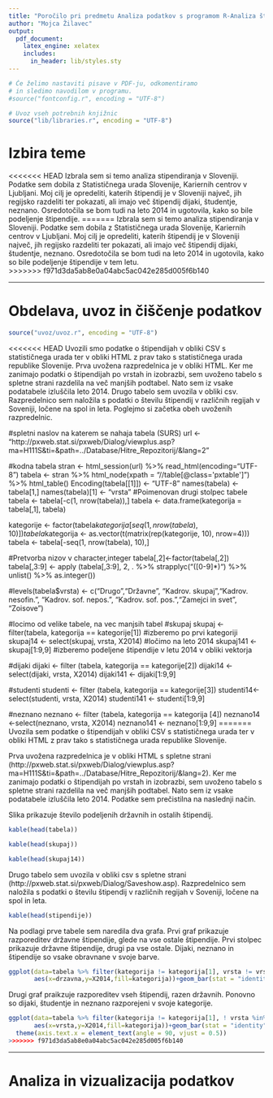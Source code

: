 ```yaml
---
title: "Poročilo pri predmetu Analiza podatkov s programom R-Analiza štipendiranja v Sloveniji"
author: "Mojca Žilavec"
output:
  pdf_document:
    latex_engine: xelatex
    includes:
      in_header: lib/styles.sty
---
```


```r
# Če želimo nastaviti pisave v PDF-ju, odkomentiramo
# in sledimo navodilom v programu.
#source("fontconfig.r", encoding = "UTF-8")

# Uvoz vseh potrebnih knjižnic
source("lib/libraries.r", encoding = "UTF-8")
```

# Izbira teme

<<<<<<< HEAD
Izbrala sem si temo analiza stipendiranja v Sloveniji. Podatke sem dobila z Statističnega urada Slovenije, Kariernih centrov v Ljubljani. Moj cilj je opredeliti, katerih štipendij je v Sloveniji največ, jih regijsko razdeliti ter pokazati, ali imajo več štipendij dijaki, študentje, neznano. Osredotočila se bom tudi na leto 2014 in ugotovila, kako so bile podeljenje štipendije. 
=======
Izbrala sem si temo analiza stipendiranja v Sloveniji. Podatke sem dobila z Statističnega urada Slovenije, Kariernih centrov v Ljubljani. Moj cilj je opredeliti, katerih štipendij je v Sloveniji največ, jih regijsko razdeliti ter pokazati, ali imajo več štipendij dijaki, študentje, neznano. Osredotočila se bom tudi na leto 2014 in ugotovila, kako so bile podeljenje štipendije v tem letu.  
>>>>>>> f971d3da5ab8e0a04abc5ac042e285d005f6b140

***

# Obdelava, uvoz in čiščenje podatkov

```r
source("uvoz/uvoz.r", encoding = "UTF-8")
```

<<<<<<< HEAD
Uvozili smo podatke o štipendijah v obliki CSV s statističnega urada ter v obliki HTML z prav tako s statističnega urada republike Slovenije. 
Prva uvožena razpredelnica je v obliki HTML. Ker me zanimajo podatki o štipendijah po vrstah in izobrazbi, sem uvoženo tabelo s spletne strani razdelila na več manjših podtabel. Nato sem iz vsake podatabele izluščila leto 2014. 
Drugo tabelo sem uvozila v obliki csv. Razpredelnico sem naložila s podatki o številu štipendij v različnih regijah v Soveniji, ločene na spol in leta. 
Poglejmo si začetka obeh uvoženih razpredelnic.

#spletni naslov na katerem se nahaja tabela (SURS)
url <- "http://pxweb.stat.si/pxweb/Dialog/viewplus.asp?ma=H111S&ti=&path=../Database/Hitre_Repozitorij/&lang=2"

#kodna tabela
stran <- html_session(url) %>% read_html(encoding="UTF-8")
tabela <- stran %>% html_node(xpath = "//table[@class='pxtable']") %>% html_table()
Encoding(tabela[[1]]) <- "UTF-8"
names(tabela) <- tabela[1,]
names(tabela)[1] <- "vrsta" #Poimenovan drugi stolpec tabele
tabela <- tabela[-c(1, nrow(tabela)),] 
tabela <- data.frame(kategorija = tabela[,1], tabela)

kategorije <- factor(tabela$kategorija[seq(1,nrow(tabela),10)])
tabela$kategorija <- as.vector(t(matrix(rep(kategorije, 10), nrow=4)))
tabela <- tabela[-seq(1, nrow(tabela), 10),]

#Pretvorba nizov v character,integer
tabela[,2]<-factor(tabela[,2])
tabela[,3:9] <- apply (tabela[,3:9], 2, . %>% strapplyc("([0-9]*)") %>% unlist() %>% as.integer())

#levels(tabela$vrsta) <- c("Drugo","Državne", "Kadrov. skupaj","Kadrov. nesofin.", "Kadrov. sof. nepos.", "Kadrov. sof. pos.","Zamejci in svet", "Zoisove")

#locimo od velike tabele, na vec manjsih tabel
#skupaj
skupaj <- filter(tabela, kategorija == kategorije[1]) #izberemo po prvi kategoriji
skupaj14 <- select(skupaj, vrsta, X2014) #ločimo na leto 2014
skupaj141 <- skupaj[1:9,9] #izberemo podeljene štipendije v letu 2014 v obliki vektorja

#dijaki
dijaki <- filter (tabela, kategorija == kategorije[2])
dijaki14 <- select(dijaki, vrsta, X2014)
dijaki141 <- dijaki[1:9,9]

#studenti
studenti <- filter (tabela, kategorija == kategorije[3])
studenti14<-select(studenti, vrsta, X2014)
studenti141 <- studenti[1:9,9]

#neznano
neznano <- filter (tabela, kategorija == kategorija [4])
neznano14 <-select(neznano, vrsta, X2014)
neznano141 <- neznano[1:9,9]
=======
Uvozila sem podatke o štipendijah v obliki CSV s statističnega urada ter v obliki HTML z prav tako s statističnega urada republike Slovenije. 

Prva uvožena razpredelnica je v obliki HTML s spletne strani (http://pxweb.stat.si/pxweb/Dialog/viewplus.asp?ma=H111S&ti=&path=../Database/Hitre_Repozitorij/&lang=2). Ker me zanimajo podatki o štipendijah po vrstah in izobrazbi, sem uvoženo tabelo s spletne strani razdelila na več manjših podtabel. Nato sem iz vsake podatabele izluščila leto 2014. 
Podatke sem prečistilna na naslednji način. 

Slika \ref{fig:graf} prikazuje število podeljenih državnih in ostalih štipendij. 

```r
kable(head(tabela))

```

```r
kable(head(skupaj))

```


```r
kable(head(skupaj14))

```


Drugo tabelo sem uvozila v obliki csv s spletne strani (http://pxweb.stat.si/pxweb/Dialog/Saveshow.asp). Razpredelnico sem naložila s podatki o številu štipendij v različnih regijah v Soveniji, ločene na spol in leta. 

```r
kable(head(stipendije))

```


Na podlagi prve tabele sem naredila dva grafa. Prvi graf prikazuje razporeditev državne štipendije, glede na vse ostale štipendije. Prvi stolpec prikazuje državne štipendije, drugi pa vse ostale. Dijaki, neznano in štipendije so vsake obravnane v svoje barve. 

```r
ggplot(data=tabela %>% filter(kategorija != kategorija[1], vrsta != vrsta[1]),
       aes(x=drzavna,y=X2014,fill=kategorija))+geom_bar(stat = "identity") 

```

Drugi graf praikzuje razporeditev vseh štipendij, razen državnih. Ponovno so dijaki, študentje in neznano razporejeni v svoje kategorije. 

```r
ggplot(data=tabela %>% filter(kategorija != kategorija[1], ! vrsta %in% vrsta[c(1,6)]),
       aes(x=vrsta,y=X2014,fill=kategorija))+geom_bar(stat = "identity") +
  theme(axis.text.x = element_text(angle = 90, vjust = 0.5)) 
>>>>>>> f971d3da5ab8e0a04abc5ac042e285d005f6b140

```

***


# Analiza in vizualizacija podatkov


